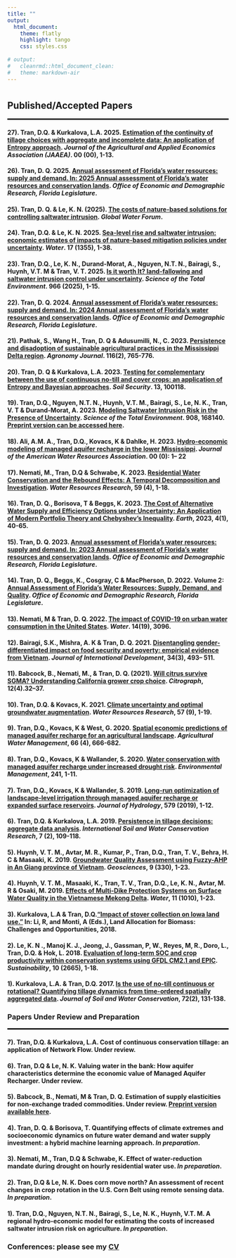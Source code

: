 ```yaml
---
title: ""
output:
  html_document:
    theme: flatly
    highlight: tango
    css: styles.css
    
# output:
#   cleanrmd::html_document_clean:
#   theme: markdown-air
---
```


#
#
<link rel="stylesheet" href="style.css" type="text/css">


<style>
body {
text-align: left
font-size: 14pt
}
</style>



## **Published/Accepted Papers**
<hr style="border:1px solid black"> <!-- add black line -->

<!-- ### <a href="https://uncw.edu" style="background-color: none; color: blue; text-decoration: none;">UNCW Website</a> -->
<!-- #### 27). **Tran, D.Q.** & Kurkalova, L.A. 2025. <a href="https://doi.org/10.1002/jaa2.70022" style="background-color: none; color: blue; text-decoration: none;">Estimation of the continuity of tillage choices with aggregate and incomplete data: An application of Entropy approach</a>. *Journal of the Agricultural and Applied Economics Association (JAAEA)*. 00 (00), 1-13. -->


#### 27). **Tran, D.Q.** & Kurkalova, L.A. 2025. [Estimation of the continuity of tillage choices with aggregate and incomplete data: An application of Entropy approach](https://doi.org/10.1002/jaa2.70022). *Journal of the Agricultural and Applied Economics Association (JAAEA)*. 00 (00), 1-13. 

#### 26). **Tran, D. Q**. 2025. [Annual assessment of Florida’s water resources: supply and demand. In: 2025 Annual assessment of Florida's water resources and conservation lands](https://edr.state.fl.us/Content/natural-resources/2025_AnnualAssessmentWaterResources_Chapter3.pdf). *Office of Economic and Demographic Research, Florida Legislature*.  

#### 25). **Tran, D. Q.** & Le, K. N. (2025). [The costs of nature-based solutions for controlling saltwater intrusion](https://www.globalwaterforum.org/2025/07/10/the-costs-of-nature-based-solutions-for-controlling-saltwater-intrusion/). *Global Water Forum*. 

#### 24). **Tran, D.Q.** & Le, K. N. 2025. [Sea-level rise and saltwater intrusion: economic estimates of impacts of nature-based mitigation policies under uncertainty](https://www.mdpi.com/2073-4441/17/9/1355). *Water*. 17 (1355), 1-38.

#### 23). **Tran, D.Q**., Le, K. N., Durand-Morat, A., Nguyen, N.T. N., Bairagi, S., Huynh, V.T. M & Tran, V. T. 2025. [Is it worth It? land-fallowing and saltwater intrusion control under uncertainty](https://doi.org/10.1016/j.scitotenv.2025.178711). *Science of the Total Environment*. 966 (2025), 1-15.

#### 22). **Tran, D. Q**. 2024. [Annual assessment of Florida’s water resources: supply and demand. In: 2024 Annual assessment of Florida's water resources and conservation lands](http://edr.state.fl.us/Content/natural-resources/2024_AnnualAssessmentWaterResources_Chapter3.pdf). *Office of Economic and Demographic Research, Florida Legislature*.  

#### 21). Pathak, S., Wang H., **Tran, D. Q** & Adusumilli, N., C. 2023. [Persistence and disadoption of sustainable agricultural practices in the Mississippi Delta region](https://doi.org/10.1002/agj2.21519). *Agronomy Journal*. 116(2), 765-776.  

#### 20). **Tran, D. Q** & Kurkalova, L.A. 2023. [Testing for complementary between the use of continuous no-till and cover crops: an application of Entropy and Bayesian approaches](https://doi.org/10.1016/j.soisec.2023.100118). *Soil Security*. 13, 100118.

#### 19). **Tran, D.Q.**, Nguyen, N.T. N., Huynh, V.T. M., Bairagi, S., Le, N. K., Tran, V. T & Durand-Morat, A. 2023. [Modeling Saltwater Intrusion Risk in the Presence of Uncertainty](https://doi.org/10.1016/j.scitotenv.2023.168140). *Science of the Total Environment*. 908, 168140. [Preprint version can be accessed here](https://papers.ssrn.com/sol3/papers.cfm?abstract_id=4510877). 

#### 18). Ali, A.M. A., **Tran, D.Q.**, Kovacs, K & Dahlke, H. 2023. [Hydro-economic modeling of managed aquifer recharge in the lower Mississippi](https://onlinelibrary.wiley.com/doi/10.1111/1752-1688.13141?af=R). *Journal of the American Water Resources Association*. 00 (0): 1– 22 

#### 17). Nemati, M., **Tran, D.Q** & Schwabe, K. 2023. [Residential Water Conservation and the Rebound Effects: A Temporal Decomposition and Investigation](https://doi.org/10.1029/2022WR032169). *Water Resources Research*, 59 (4), 1-18.  

#### 16). **Tran, D. Q.**, Borisova, T & Beggs, K. 2023. [The Cost of Alternative Water Supply and Efficiency Options under Uncertainty: An Application of Modern Portfolio Theory and Chebyshev’s Inequality](https://doi.org/10.3390/earth4010003). *Earth*, 2023, 4(1), 40-65.

#### 15). **Tran, D. Q.** 2023. [Annual assessment of Florida’s water resources: supply and demand. In: 2023 Annual assessment of Florida's water resources and conservation lands](http://edr.state.fl.us/Content/natural-resources/2023_AnnualAssessmentWaterResources_Chapter3.pdf). *Office of Economic and Demographic Research, Florida Legislature*.

#### 14). **Tran, D. Q.**, Beggs, K., Cosgray, C & MacPherson, D. 2022. Volume 2: [Annual Assessment of Florida's Water Resources: Supply, Demand, and Quality](http://edr.state.fl.us/Content/natural-resources/LandandWaterAnnualAssessment_2022Edition_Volume2.pdf). *Office of Economic and Demographic Research, Florida Legislature*.

#### 13). Nemati, M & **Tran, D. Q.** 2022. [The impact of COVID-19 on urban water consumption in the United States](https://doi.org/10.3390/w14193096). *Water*. 14(19), 3096.

#### 12). Bairagi, S.K., Mishra, A. K & **Tran, D. Q.** 2021. [Disentangling gender-differentiated impact on food security and poverty: empirical evidence from Vietnam](https://doi.org/10.1002/jid.3611). *Journal of International Development*, 34(3), 493– 511.

#### 11). Babcock, B., Nemati, M., & **Tran, D. Q.** (2021). [Will citrus survive SGMA? Understanding California grower crop choice](https://www.researchgate.net/publication/371867520_Will_citrus_survive_SGMA_Understanding_California_grower_crop_choice#fullTextFileContent). *Citrograph*, 12(4).32–37.

#### 10). **Tran, D.Q.** & Kovacs, K. 2021. [Climate uncertainty and optimal groundwater augmentation](https://doi.org/10.1029/2021WR030114). *Water Resources Research*, 57 (9), 1-19.

#### 9). **Tran, D.Q.**, Kovacs, K & West, G. 2020. [Spatial economic predictions of managed aquifer recharge for an agricultural landscape](https://doi.org/10.1016/j.agwat.2020.106337). *Agricultural Water Management*, 66 (4), 666-682.

#### 8). **Tran, D.Q.**, Kovacs, K & Wallander, S. 2020. [Water conservation with managed aquifer recharge under increased drought risk](https://link.springer.com/article/10.1007/s00267-020-01329-x). *Environmental Management*, 241, 1-11.

#### 7). **Tran, D.Q.**, Kovacs, K & Wallander, S. 2019. [Long-run optimization of landscape-level irrigation through managed aquifer recharge or expanded surface reservoirs](https://doi.org/10.1016/j.jhydrol.2019.124220). *Journal of Hydrology*, 579 (2019), 1-12.

#### 6). **Tran, D.Q.** & Kurkalova, L.A. 2019. [Persistence in tillage decisions: aggregate data analysis](https://doi.org/10.1016/j.iswcr.2019.03.002). *International Soil and Water Conservation Research*, 7 (2), 109-118.

#### 5). Huynh, V. T. M., Avtar, M. R., Kumar, P., **Tran, D.Q.**, Tran, T. V., Behra, H. C & Masaaki, K. 2019. [Groundwater Quality Assessment using Fuzzy-AHP in An Giang province of Vietnam](https://doi.org/10.3390/geosciences9080330). *Geosciences*, 9 (330), 1-23.

#### 4). Huynh, V. T. M., Masaaki, K., Tran, T. V., **Tran, D.Q.**, Le, K. N., Avtar, M. R & Osaki, M. 2019. [Effects of Multi-Dike Protection Systems on Surface Water Quality in the Vietnamese Mekong Delta](https://doi.org/10.3390/w11051010). *Water*, 11 (1010), 1-23.

#### 3). Kurkalova, L.A & **Tran, D.Q.**[“Impact of stover collection on Iowa land use.”](https://link.springer.com/chapter/10.1007/978-3-319-74536-7_8) In: Li, R, and Monti, A (Eds.), Land Allocation for Biomass: Challenges and Opportunities, 2018.

#### 2). Le, K. N ., Manoj K. J., Jeong, J., Gassman, P, W., Reyes, M, R., Doro, L., **Tran, D.Q.** & Hok, L. 2018. [Evaluation of long-term SOC and crop productivity within conservation systems using GFDL CM2.1 and EPIC](https://doi.org/10.3390/su10082665). *Sustainability*, 10 (2665), 1-18. 

#### 1). Kurkalova, L.A. & **Tran, D.Q.** 2017. [Is the use of no-till continuous or rotational? Quantifying tillage dynamics from time-ordered spatially aggregated data](https://www.tandfonline.com/doi/abs/10.2489/jswc.72.2.131). *Journal of Soil and Water Conservation*, 72(2), 131-138.


### **Papers Under Review and Preparation**
<hr style="border:1px solid black"> <!-- add black line -->

#### 7). **Tran, D.Q.** & Kurkalova, L.A. Cost of continuous conservation tillage: an application of Network Flow. **Under review**.

#### 6). **Tran, D.Q** & Le, N. K. Valuing water in the bank: How aquifer characteristics determine the economic value of Managed Aquifer Recharger. **Under review**.

#### 5). Babcock, B., Nemati, M & **Tran, D. Q**. Estimation of supply elasticities for non-exchange traded commodities. **Under review**. [Preprint version available here](https://spp.ucr.edu/document/estimation-supply-elasticities-non-exchange-traded-commodities-full-paper).

#### 4). **Tran, D. Q.** & Borisova, T. Quantifying effects of climate extremes and socioeconomic dynamics on future water demand and water supply investment: a hybrid machine learning approach. *In preparation*.

#### 3). Nemati, M., **Tran, D.Q** & Schwabe, K. Effect of water-reduction mandate during drought on hourly residential water use. *In preparation*.

#### 2). **Tran, D.Q** & Le, N. K. Does corn move north? An assessment of recent changes in crop rotation in the U.S. Corn Belt using remote sensing data. *In preparation*.

#### 1). **Tran, D.Q.**, Nguyen, N.T. N., Bairagi, S., Le, N. K., Huynh, V.T. M. A regional hydro-economic model for estimating the costs of increased saltwater intrusion risk on agriculture. *In preparation*.

### **Conferences: please see my [CV](https://dattran-hydroeco.github.io/my_CV_updatedJune2023.html)**